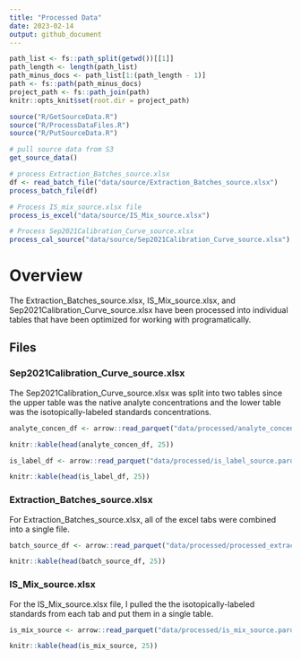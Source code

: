 ```yaml
---
title: "Processed Data"
date: 2023-02-14
output: github_document
---
```


```r
path_list <- fs::path_split(getwd())[[1]]
path_length <- length(path_list)
path_minus_docs <- path_list[1:(path_length - 1)]
path <- fs::path(path_minus_docs)
project_path <- fs::path_join(path)
knitr::opts_knit$set(root.dir = project_path)
```


```r
source("R/GetSourceData.R")
source("R/ProcessDataFiles.R")
source("R/PutSourceData.R")
```

```r
# pull source data from S3
get_source_data()

# process Extraction_Batches_source.xlsx
df <- read_batch_file("data/source/Extraction_Batches_source.xlsx")
process_batch_file(df)

# Process IS_mix_source.xlsx file
process_is_excel("data/source/IS_Mix_source.xlsx")

# Process Sep2021Calibration_Curve_source.xlsx
process_cal_source("data/source/Sep2021Calibration_Curve_source.xlsx")
```

# Overview

The Extraction_Batches_source.xlsx, IS_Mix_source.xlsx, and Sep2021Calibration_Curve_source.xlsx have been processed into individual tables that have been optimized for working with programatically.

## Files

### Sep2021Calibration_Curve_source.xlsx

The Sep2021Calibration_Curve_source.xlsx was split into two tables since the upper table was the native analyte concentrations and the lower table was the isotopically-labeled standards concentrations.

```r
analyte_concen_df <- arrow::read_parquet("data/processed/analyte_concentrations.parquet")

knitr::kable(head(analyte_concen_df, 25))
```

```r
is_label_df <- arrow::read_parquet("data/processed/is_label_source.parquet")

knitr::kable(head(is_label_df, 25))
```

### Extraction_Batches_source.xlsx

For Extraction_Batches_source.xlsx, all of the excel tabs were combined into a single file.

```r
batch_source_df <- arrow::read_parquet("data/processed/processed_extract_batch_source.parquet")

knitr::kable(head(batch_source_df, 25))
```

### IS_Mix_source.xlsx

For the IS_Mix_source.xlsx file, I pulled the the isotopically-labeled standards from each tab and put them in a single table.

```r
is_mix_source <- arrow::read_parquet("data/processed/is_mix_source.parquet")

knitr::kable(head(is_mix_source, 25))
```
